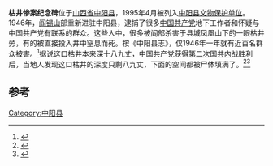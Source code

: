 {{文物保护单位
|省名=山西省
|市/县名=中阳县
|图片=
|名称=枯井惨案纪念碑 
|编号=
|级别=C
|分类=近现代重要史迹及代表性建筑
|时代=1965年
|所在=
|登录=1995年4月
}}
'''枯井惨案纪念碑'''位于[[山西省|山西省]][[中阳县|中阳县]]，1995年4月被列入[[中阳县文物保护单位|中阳县文物保护单位]]。1946年，[[阎锡山|阎锡山]]部重新进驻中阳县，逮捕了很多[[中国共产党|中国共产党]]地下工作者和怀疑与中国共产党有联系的群众。这些人中，很多被阎部杀害于县城凤凰山下的一眼枯井旁，有的被直接投入井中窒息而死。按《中阳县志》，仅1946年一年就有近百名群众被害。<ref>{{cite book|author=中阳县志编纂委员会|title=中阳县志|year=1996|publisher=山西人民出版社|isbn=7-203-03448-8|pages=466,533}}</ref>据说这口枯井本来深十八九丈，中国共产党获得[[第二次国共内战|第二次国共内战]]胜利后，当地人发现这口枯井的深度只剩八九丈，下面的空间都被尸体填满了。<ref>{{cite news|title=老民兵亲历三打中阳县城（图）|url=http://wbnews.daynews.com.cn/news/721634.html|accessdate=2013-07-17|newspaper=山西晚报网|date=2009-03-07}}{{dead link|date=2018年3月 |bot=InternetArchiveBot |fix-attempted=yes }}</ref><ref>{{cite news|title=吕梁中阳县70岁环卫女工刘翠莲：因为活着 所以奉献|url=http://www.sx.xinhuanet.com/dfzx/2012-03/19/content_24914703.htm|accessdate=2013-07-17|newspaper=吕梁日报|date=2012-03-19}}{{dead link|date=2018年3月 |bot=InternetArchiveBot |fix-attempted=yes }}</ref>

== 参考 ==
{{reflist}}

{{山西小作品}}

[[Category:中阳县|Category:中阳县]]
